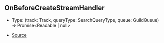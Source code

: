 ## OnBeforeCreateStreamHandler

- Type: (track: Track, queryType: SearchQueryType, queue: GuildQueue) => Promise\<Readable \| null>

- [Source](https://github.com/Androz2091/discord-player/blob/cd5cf97/packages/discord-player/src/manager/GuildQueue.ts#L62)